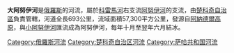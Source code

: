 {{Unreferenced|time=2017-07-10T18:51:46+00:00}}{{Coord|67|N|163|E|type:waterbody|display=title}}
{{noteTA
|1=zh-cn:科雷马; zh-hk:科雷馬; zh-tw:科力馬; 
}}
'''大阿努伊河'''是[[俄羅斯|俄羅斯]]的河流，屬於[[科雷馬河|科雷馬河]]右支流[[阿努伊河_(薩哈共和國)|阿努伊河]]的支流，由[[楚科奇自治區|楚科奇自治區]]負責管轄，河道全長693公里，流域面積57,300平方公里，發源自[[阿納德爾高原|阿納德爾高原]]，與[[小阿努伊河|小阿努伊河]]匯流成為阿努伊河，每年十月至翌年六月結冰。

{{楚科奇自治區河流及湖泊}}

[[Category:俄羅斯河流|Category:俄羅斯河流]]
[[Category:楚科奇自治区河流|Category:楚科奇自治区河流]]
[[Category:萨哈共和国河流|Category:萨哈共和国河流]]

{{Russia-geo-stub}}